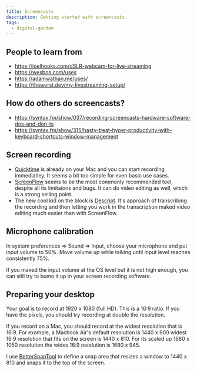 ```yaml
---
title: Screencasts
description: Getting started with screencasts.
tags:
  - digital-garden
---
```


## People to learn from

- https://joelhooks.com/dSLR-webcam-for-live-streaming
- https://wesbos.com/uses
- https://adamwathan.me/uses/
- https://theworst.dev/my-livestreaming-setup/

## How do others do screencasts?

- https://syntax.fm/show/037/recording-screencasts-hardware-software-dos-and-don-ts
- https://syntax.fm/show/315/hasty-treat-hyper-productivity-with-keyboard-shortcuts-window-management

## Screen recording

- [Quicktime](/notes/digital-garden/quicktime) is already on your Mac and you
  can start recording immediatley. It seems a bit too simple for even basic use
  cases.
- [ScreenFlow](/notes/digital-garden/screenflow) seems to be the most commonly
  recommended tool, despite all its limitaions and bugs. It can do video editing
  as well, which is a strong selling point.
- The new cool kid on the block is [Descript](https://www.descript.com/). It's
  approach of transcribing the recording and then letting you work in the
  transcription maked video editing much easier than with ScreenFlow.

## Microphone calibration

In system preferences => Sound => Input, choose your microphone and put input
volume to 50%. Move volume up while talking until input level reaches
consistently 75%.

If you maxed the input volume at the OS level but it is not high enough, you can
still try to bumo it up in your screen recording software.

## Preparing your desktop

Your goal is to record at 1920 x 1080 (full HD). This is a 16:9 ratio. If you
have the pixels, you should try recording at double the resolution.

If you record on a Mac, you should record at the widest resolution that is 16:9.
For example, a Macbook Air's default resolution is 1440 x 900 widest 16:9
resolution that fits on the screen is 1440 x 810. For its scaled up 1680 x 1050
resolution the wides 16:9 resolution is 1680 x 945.

I use [BetterSnapTool](https://folivora.ai/bettersnaptool) to define a snap area
that resizes a window to 1440 x 810 and snaps it to the top of the screen.
